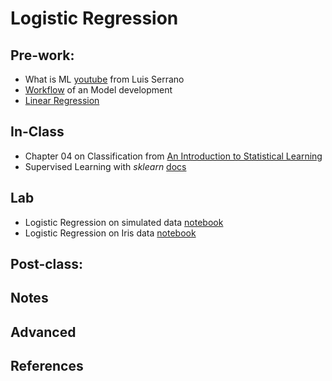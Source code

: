 # Logistic Regression {.unnumbered}


## Pre-work:

- What is ML [youtube](https://youtu.be/IpGxLWOIZy4?si=SoLiRV7dX1gGJIPu) from Luis Serrano
- [Workflow](L00.qmd) of an Model development   
- [Linear Regression](L01.qmd)

## In-Class

- Chapter 04 on Classification from [An Introduction to Statistical Learning](https://www.statlearning.com/) 
- Supervised Learning with _sklearn_ [docs](https://scikit-learn.org/stable/supervised_learning.html)


## Lab

- Logistic Regression on simulated data [notebook](./../notebooks/02-01-Class-Logistic-Sim.ipynb)
- Logistic Regression on Iris data [notebook](./../notebooks/02-02-Class-Logistic-Iris.ipynb)



## Post-class:

## Notes

## Advanced

## References
